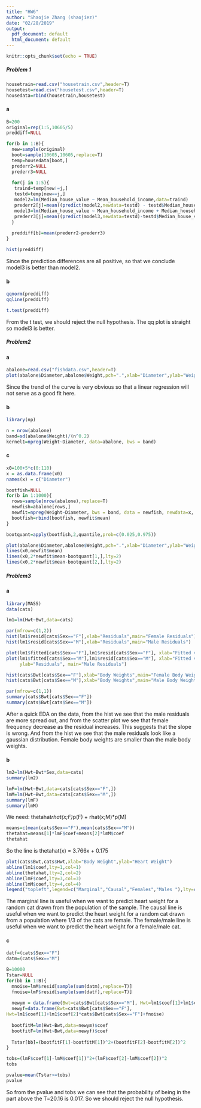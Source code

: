 ```yaml
---
title: "HW6"
author: "Shaojie Zhang (shaojiez)"
date: "02/28/2019"
output:
  pdf_document: default
  html_document: default
---
```


```r
knitr::opts_chunk$set(echo = TRUE)
```

##### Problem 1
```r
housetrain=read.csv("housetrain.csv",header=T)
housetest=read.csv("housetest.csv",header=T)
housedata=rbind(housetrain,housetest)
```
#### a
```r
B=200
original=rep(1:5,10605/5)
preddiff=NULL

for(b in 1:B){
  new=sample(original)
  boot=sample(10605,10605,replace=T)
  temp=housedata[boot,]
  prederr2=NULL
  prederr3=NULL
  
  for(j in 1:5){
   traind=temp[new!=j,]
   testd=temp[new==j,]
   model2=lm(Median_house_value ~ Mean_household_income,data=traind)
   prederr2[j]=mean((predict(model2,newdata=testd) - testd$Median_house_value)^2)
   model3=lm(Median_house_value ~ Mean_household_income + Median_household_income,data=traind)
   prederr3[j]=mean((predict(model3,newdata=testd)-testd$Median_house_value)^2)
  }
  
  preddiff[b]=mean(prederr2-prederr3)
}

hist(preddiff)
```
Since the prediction differences are all positive, so that we conclude model3 is better than model2.

#### b
```r
qqnorm(preddiff)
qqline(preddiff)

t.test(preddiff)
```
From the t test, we should reject the null hypothesis. The qq plot is straight so model3 is better.

##### Problem2
#### a
```r
abalone=read.csv("fishdata.csv",header=T)
plot(abalone$Diameter,abalone$Weight,pch=".",xlab="Diameter",ylab="Weight")
```
Since the trend of the curve is very obvious so that a linear regression will not serve as a good fit here.

#### b
```r
library(np)
```

```r
n = nrow(abalone)
band=sd(abalone$Weight)/(n^0.2)
kernel1=npreg(Weight~Diameter, data=abalone, bws = band)
```

#### c
```r
x0=100+5*c(0:110)
x = as.data.frame(x0)
names(x) = c("Diameter")

bootfish=NULL
for(b in 1:1000){
  rows=sample(nrow(abalone),replace=T)
  newfish=abalone[rows,]
  newfit=npreg(Weight~Diameter, bws = band, data = newfish, newdata=x, residuals=T)
  bootfish=rbind(bootfish, newfit$mean)
}

bootquant=apply(bootfish,2,quantile,prob=c(0.025,0.975))

```

```r
plot(abalone$Diameter,abalone$Weight,pch=".",xlab="Diameter",ylab="Weight")
lines(x0,newfit$mean)
lines(x0,2*newfit$mean-bootquant[1,],lty=2)
lines(x0,2*newfit$mean-bootquant[2,],lty=2)
```

##### Problem3
#### a
```r
library(MASS)
data(cats)

lm1=lm(Hwt~Bwt,data=cats)

par(mfrow=c(1,2))
hist(lm1$resid[cats$Sex=="F"],xlab="Residuals",main="Female Residuals")
hist(lm1$resid[cats$Sex=="M"],xlab="Residuals",main="Male Residuals")

plot(lm1$fitted[cats$Sex=="F"],lm1$resid[cats$Sex=="F"], xlab="Fitted values",ylab="Residuals",main="Female Residuals")
plot(lm1$fitted[cats$Sex=="M"],lm1$resid[cats$Sex=="M"], xlab="Fitted values",
     ylab="Residuals", main="Male Residuals")
```

```r
hist(cats$Bwt[cats$Sex=="F"],xlab="Body Weights",main="Female Body Weights")
hist(cats$Bwt[cats$Sex=="M"],xlab="Body Weights",main="Male Body Weights")

par(mfrow=c(1,1))
summary(cats$Bwt[cats$Sex=="F"])
summary(cats$Bwt[cats$Sex=="M"])
```
After a quick EDA on the data, from the hist we see that the male residuals are more spread out, and from the scatter plot we see that female frequency decrease as the residual increases. This suggests that the slope is wrong. And from the hist we see that the male residuals look like a gaussian distribution. Female body weights are smaller than the male body weights.

#### b
```r
lm2=lm(Hwt~Bwt*Sex,data=cats)
summary(lm2)

lmF=lm(Hwt~Bwt,data=cats[cats$Sex=="F",])
lmM=lm(Hwt~Bwt,data=cats[cats$Sex=="M",])
summary(lmF)
summary(lmM)
```
We need: thetahat*rhat(x;F)*p(F) + rhat(x;M)*p(M)

```r
means=c(mean(cats$Sex=="F"),mean(cats$Sex=="M"))
thetahat=means[1]*lmF$coef+means[2]*lmM$coef
thetahat
```
So the line is thetahat(x) = 3.766x + 0.175

```r
plot(cats$Bwt,cats$Hwt,xlab="Body Weight",ylab="Heart Weight")
abline(lm1$coef,lty=1,col=1)
abline(thetahat,lty=2,col=2)
abline(lmF$coef,lty=3,col=3)
abline(lmM$coef,lty=4,col=4)
legend("topleft",legend=c("Marginal","Causal","Females","Males "),lty=c(1,2,3,4),col=c(1,2,3,4))
```
The marginal line is useful when we want to predict heart weight for a random cat drawn from the population of the sample.
The causal line is useful when we want to predict the heart weight for a random cat drawn from a population where 1/3 of the cats are female.
The female/male line is useful when we want to predict the heart weight for a female/male cat.

#### c
```r
datf=(cats$Sex=="F")
datm=(cats$Sex=="M")

B=10000
Tstar=NULL
for(bb in 1:B){
  mnoise=lmM$resid[sample(sum(datm),replace=T)]
  fnoise=lmF$resid[sample(sum(datf),replace=T)]
  
  newym = data.frame(Bwt=cats$Bwt[cats$Sex=="M"], Hwt=lm1$coef[1]+lm1$coef[2]*cats$Bwt[cats$Sex=="M"]+mnoise)
  newyf=data.frame(Bwt=cats$Bwt[cats$Sex=="F"],
Hwt=lm1$coef[1]+lm1$coef[2]*cats$Bwt[cats$Sex=="F"]+fnoise)
  
  bootfitM=lm(Hwt~Bwt,data=newym)$coef
  bootfitF=lm(Hwt~Bwt,data=newyf)$coef
  
  Tstar[bb]=(bootfitF[1]-bootfitM[1])^2+(bootfitF[2]-bootfitM[2])^2
}

tobs=(lmF$coef[1]-lmM$coef[1])^2+(lmF$coef[2]-lmM$coef[2])^2
tobs
```
```r
pvalue=mean(Tstar>=tobs)
pvalue
```
So from the pvalue and tobs we can see that the probability of being in the part above the T=20.16 is 0.017. So we should reject the null hypothesis. 














